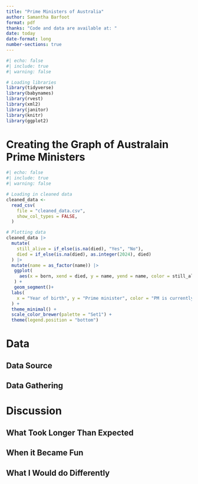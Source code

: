 ```yaml
---
title: "Prime Ministers of Australia"
author: Samantha Barfoot
format: pdf
thanks: "Code and data are available at: "
date: today
date-format: long
number-sections: true
---
```

```r
#| echo: false
#| include: true
#| warning: false

# Loading libraries
library(tidyverse)
library(babynames)
library(rvest)
library(xml2)
library(janitor)
library(knitr)
library(ggplot2)
```

# Creating the Graph of Australain Prime Ministers

```r
#| echo: false
#| include: true
#| warning: false

# Loading in cleaned data
cleaned_data <-
  read_csv(
    file = "cleaned_data.csv",
    show_col_types = FALSE,
  )

# Plotting data
cleaned_data |>
  mutate(
    still_alive = if_else(is.na(died), "Yes", "No"),
    died = if_else(is.na(died), as.integer(2024), died)
  ) |>
  mutate(name = as_factor(name)) |>
   ggplot(
     aes(x = born, xend = died, y = name, yend = name, color = still_alive)
   ) +
   geom_segment()+
  labs(
    x = "Year of birth", y = "Prime minister", color = "PM is currently alive"
  ) +
  theme_minimal() +
  scale_color_brewer(palette = "Set1") +
  theme(legend.position = "bottom")
```

# Data 

## Data Source

## Data Gathering

# Discussion

## What Took Longer Than Expected

## When it Became Fun

## What I Would do Differently

